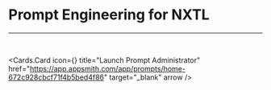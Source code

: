 
# Prompt Engineering for NXTL

<hr />

<br />

<Cards.Card
  icon={<BoxIcon />}
  title="Launch Prompt Administrator"
  href="https://app.appsmith.com/app/prompts/home-672c928cbcf71f4b5bed4f86"
  target="_blank"
  arrow
/>
